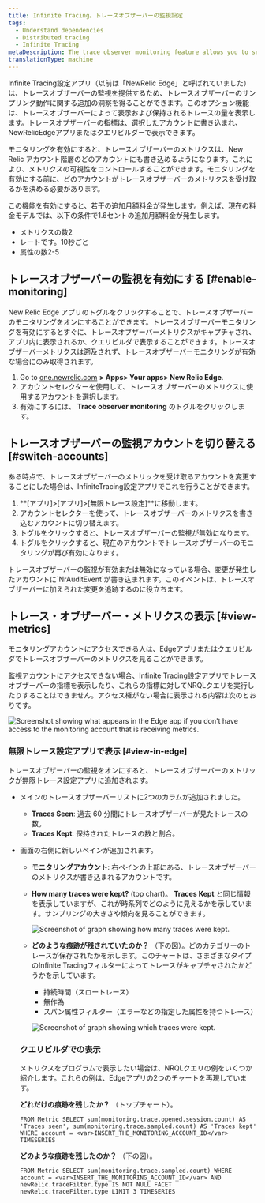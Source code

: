 ```yaml
---
title: Infinite Tracing。トレースオブザーバーの監視設定
tags:
  - Understand dependencies
  - Distributed tracing
  - Infinite Tracing
metaDescription: The trace observer monitoring feature allows you to see if New Relic is handling your traces as you expect.
translationType: machine
---
```





Infinite Tracing設定アプリ（以前は「NewRelic Edge」と呼ばれていました）は、トレースオブザーバーの監視を提供するため、トレースオブザーバーのサンプリング動作に関する追加の洞察を得ることができます。このオプション機能は、トレースオブザーバーによって表示および保持されるトレースの量を表示します。トレースオブザーバーの指標は、選択したアカウントに書き込まれ、NewRelicEdgeアプリまたはクエリビルダーで表示できます。

モニタリングを有効にすると、トレースオブザーバーのメトリクスは、New Relic アカウント階層のどのアカウントにも書き込めるようになります。これにより、メトリクスの可視性をコントロールすることができます。モニタリングを有効にする前に、どのアカウントがトレースオブザーバーのメトリクスを受け取るかを決める必要があります。

<Callout variant="tip">
  この機能を有効にすると、若干の追加月額料金が発生します。例えば、現在の料金モデルでは、以下の条件で1.6セントの追加月額料金が発生します。

  * メトリクスの数2
  * レートです。10秒ごと
  * 属性の数2-5
</Callout>

## トレースオブザーバーの監視を有効にする [#enable-monitoring]

New Relic Edge アプリのトグルをクリックすることで、トレースオブザーバーのモニタリングをオンにすることができます。トレースオブザーバーモニタリングを有効にするとすぐに、トレースオブザーバーメトリクスがキャプチャされ、アプリ内に表示されるか、クエリビルダで表示することができます。トレースオブザーバーメトリクスは遡及されず、トレースオブザーバーモニタリングが有効な場合にのみ取得されます。

1. Go to [one.newrelic.com](one.newrelic.com) **> Apps> Your apps> New Relic Edge**.
2. アカウントセレクターを使用して、トレースオブザーバーのメトリクスに使用するアカウントを選択します。
3. 有効にするには、 **Trace observer monitoring** のトグルをクリックします。

## トレースオブザーバーの監視アカウントを切り替える [#switch-accounts]

ある時点で、トレースオブザーバーのメトリックを受け取るアカウントを変更することにした場合は、InfiniteTracing設定アプリでこれを行うことができます。

1. **\[アプリ]>\[アプリ]>\[無限トレース設定]**に移動します。
2. アカウントセレクターを使って、トレースオブザーバーのメトリクスを書き込むアカウントに切り替えます。
3. トグルをクリックすると、トレースオブザーバーの監視が無効になります。
4. トグルをクリックすると、現在のアカウントでトレースオブザーバーのモニタリングが再び有効になります。

<Callout variant="tip">
  トレースオブザーバーの監視が有効または無効になっている場合、変更が発生したアカウントに`NrAuditEvent`が書き込まれます。このイベントは、トレースオブザーバーに加えられた変更を追跡するのに役立ちます。
</Callout>

## トレース・オブザーバー・メトリクスの表示 [#view-metrics]

モニタリングアカウントにアクセスできる人は、Edgeアプリまたはクエリビルダでトレースオブザーバーのメトリクスを見ることができます。

監視アカウントにアクセスできない場合、Infinite Tracing設定アプリでトレースオブザーバーの指標を表示したり、これらの指標に対してNRQLクエリを実行したりすることはできません。アクセス権がない場合に表示される内容は次のとおりです。

<img
  title="trace_observer_monitoring_no_access.png"
  alt="Screenshot showing what appears in the Edge app if you don't have access to the monitoring account that is receiving metrics."
  src={traceObserverMonitoringNoAccess}
/>

### 無限トレース設定アプリで表示 [#view-in-edge]

トレースオブザーバーの監視をオンにすると、トレースオブザーバーのメトリックが無限トレース設定アプリに追加されます。

* メインのトレースオブザーバーリストに2つのカラムが追加されました。

  * **Traces Seen**: 過去 60 分間にトレースオブザーバーが見たトレースの数。
  * **Traces Kept**: 保持されたトレースの数と割合。

* 画面の右側に新しいペインが追加されます。

  * **モニタリングアカウント**: 右ペインの上部にある、トレースオブザーバーのメトリクスが書き込まれるアカウントです。

  * **How many traces were kept?** (top chart)。 **Traces Kept** と同じ情報を表示していますが、これが時系列でどのように見えるかを示しています。サンプリングの大きさや傾向を見ることができます。

    <img
      title="how_many_traces_kept.png"
      alt="Screenshot of graph showing how many traces were kept."
      src={howManyTracesKept}
    />

  * **どのような痕跡が残されていたのか？** （下の図）。どのカテゴリーのトレースが保存されたかを示します。このチャートは、さまざまなタイプのInfinite Tracingフィルターによってトレースがキャプチャされたかどうかを示しています。

    * 持続時間（スロートレース）
    * 無作為
    * スパン属性フィルター（エラーなどの指定した属性を持つトレース）

    <img
      title="which_traces_kept.png"
      alt="Screenshot of graph showing which traces were kept."
      src={whichTracesKept}
    />

  ### クエリビルダでの表示

  メトリクスをプログラムで表示したい場合は、NRQLクエリの例をいくつか紹介します。これらの例は、Edgeアプリの2つのチャートを再現しています。

  **どれだけの痕跡を残したか？** （トップチャート）。

  ```
  FROM Metric SELECT sum(monitoring.trace.opened.session.count) AS 'Traces seen', sum(monitoring.trace.sampled.count) AS 'Traces kept' WHERE account = <var>INSERT_THE_MONITORING_ACCOUNT_ID</var> TIMESERIES
  ```

  **どのような痕跡を残したのか？** （下の図）。

  ```
  FROM Metric SELECT sum(monitoring.trace.sampled.count) WHERE account = <var>INSERT_THE_MONITORING_ACCOUNT_ID</var> AND newRelic.traceFilter.type IS NOT NULL FACET newRelic.traceFilter.type LIMIT 3 TIMESERIES
  ```